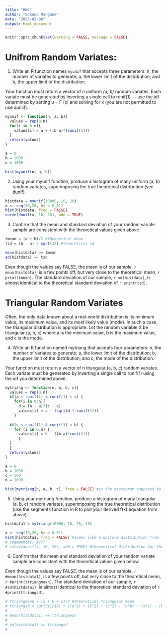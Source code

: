 ```yaml
---
title: "HW4"
author: "Sokona Mangane"
date: "2023-02-08"
output: html_document
---
```


```r
knitr::opts_chunk$set(warning = FALSE, message = FALSE)
```

# Unifrom Random Variates:

1.  Write an R function names `myunif` that accepts three parameters: n, the number of variates to generate; a, the lower limit of the distribution; and b, the upper limit of the distribution.

Your function must return a vector of *n* uniform *(a, b)* random variates. Each variate must be generated by inverting a single call to runif(1) --- use the idf determined by setting u = F (x) and solving for x (you are not permitted to use quniif).

```r

myunif <- function(n, a, b){
  values = rep(0,n)
  for(i in 0:n){
    values[i] = a + ((b-a)*(runif(1)))
  }
  return(values)
}

a = 0
b = 1000
n = 1000

hist(myunif(n, a, b))
```

2.  Using your myunif function, produce a histogram of many uniform (a, b) random variates, superimposing the true theoretical distribution (see dunif).

```r

histdata = myunif(10000, 10, 20)
x <- seq(10,20, by = 0.01)
hist(histdata, freq = FALSE)
curve(dunif(x, 10, 20), add = TRUE)

```

3.  Confirm that the mean and standard deviation of your random variate sample are consistent with the theoretical values given above

```r
tmean = (a + b)/2 #theoretical mean
tsd = (b - a) / sqrt(12) #theoretical sd

mean(histdata) == tmean
sd(histdata) == tsd

```
Even though the values say FALSE, the mean is of our sample, `r mean(histdata)`, is a few points off, but very close to the theoretical mean, `r print(tmean)`. The standard deviation of our sample, `r sd(histdata)`, is almost identical to the theoretical standard deviation of `r print(tsd)`.


# Triangular Random Variates

Often, the only data known about a real-world distribution is its minimum value, its maximum value, and its most likely value (mode). In such a case, the triangular distribution is appropriate. Let the random variable X be triangular (a, b, c) where a is the minimum value, b is the maximum value, and c is the mode.

4.  Write an R function named mytriang that accepts four parameters: n, the number of variates to generate; a, the lower limit of the distribution; b, the upper limit of the distribution; and c, the mode of the distribution.

Your function must return a vector of n triangular (a, b, c) random variates. Each variate must be generated by inverting a single call to runif(1) using the idf you determined above.

```r

mytriang <- function(n, a, b, c){
  values = rep(0,n)
  if(a < runif(1) & runif(1) < c) {
    for(i in 0:n){
      d = (b - a)*(c - a)
      values[i] = a - (sqrt(d * runif(1)))
    }
    
  if(c < runif(1) & runif(1) < b) {
    for (i in 0:n) {
      values[i] = b - ((b-a)*runif(1))
      }
  }
  }
  return(values)
}

a = 0
b = 1000
c = 500
n = 1000

hist(mytriang(n, a, b, c), freq = FALSE) #is the histogram supposed to look like a triangle? and why are thex limits from -500 to 0?
```

5.  Using your mytriang function, produce a histogram of many triangular (a, b, c) random variates, superimposing the true theoretical distribution (use the segments function in R to plot your derived f(x) equation from above).

```r

histdata1 = mytriang(10000, 10, 25, 15)

x <- seq(10,20, by = 0.01)
hist(histdata1, freq = FALSE) #looks like a uniform distribution from -1 to 0
# segements() #???
# curve(dunif(x, 10, 20), add = TRUE) #theoretical distribution for the triangular distribution?

```

6.  Confirm that the mean and standard deviation of your random variate sample are consistent with the theoretical values given below.


Even though the values say FALSE, the mean is of our sample, `r #mean(histdata1)`, is a few points off, but very close to the theoretical mean, `r #print(ttriangmean)`. The standard deviation of our sample, `r #sd(histdata1)`, is almost identical to the theoretical standard deviation of `r #print(ttriangsd)`.

```r
# ttriangmean = (a + b + c)/3 #theoretical triangular mean
# ttriangsd = sqrt((1/18) * ((a^2) + (b^2) + (c^2) - (a*b) - (a*c) - (b*c))) #theoretical triangular sd
# 
# mean(histdata1) == ttriangmean
# 
# sd(histdata1) == ttriangsd
# 

```


